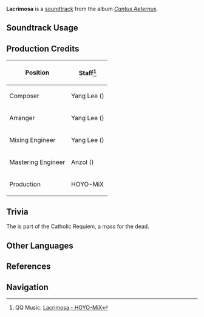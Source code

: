 {{Soundtrack Infobox
|image          = Cantus Aeternus.png
|album          = Cantus Aeternus
|disc           = 2
|number         = 35
|featured       =
|featured2      =
|featured3      =
|featured_disc  =
|featured_disc2 =
|featured_disc3 =
|youtube_id     = gf1IxOi2DeY
|spotify_id     = 7dR28bLDwwdgGeRs4ldfAA
|previous       = Confutatis
|next           = Requiem Resonantia
}}
'''Lacrimosa''' is a [[soundtrack]] from the album ''[[Cantus Aeternus]]''.

==Soundtrack Usage==
{{Soundtrack Usage
|location          = 
|quest             = 
|domain            = 
|eventgameplay     = 
|special_displayed = Ancient Autoharmonic Music Box//Lacrimosa
|special           = 
|teapot            = 
|mediaoriginal     =
}}
<!--
==Other Arrangements==
{{Files by Category Gallery|Media Using an Unreleased Arrangement of {{subst:#titleparts:{{subst:PAGENAME}}}} Soundtrack}}
-->
==Production Credits==
{| class="wikitable sortable"
|-
! Position
! Staff<ref>QQ Music: [https://y.qq.com/n/ryqq/songDetail/0028bmEC4ChCNR {{zh|垂泪之时}} Lacrimosa - HOYO-MiX]</ref>
|-
! Composer
| Yang Lee ({{zh|李洋}})
|-
! Arranger
| Yang Lee ({{zh|李洋}})
|-
! Mixing Engineer
| Yang Lee ({{zh|李洋}})
|-
! Mastering Engineer
| Anzol ({{zh|鸦雀有声}})
|-
! Production
| HOYO-MiX
|}

==Trivia==
The {{w|Lacrimosa}} is part of the Catholic Requiem, a mass for the dead.

==Other Languages==
{{Other Languages
|en       = Lacrimosa
|en_lang  = la
|en_tl    = Weeping
|zhs      = 垂泪之时
|zhs_rm   = 
|zht      = 垂淚之時
|zht_rm   = 
|zh_tl    = 
|ja       = ラクリモーサ
|ja_rm    = 
|ja_tl    = 
|ko       = 눈물의 날
|ko_tl    = 
|es       = El plañido
|es_tl    = The Wailing
|fr       = Lacrimosa
|ru       = Время слёз
|ru_tl    = 
|th       = ห้วงหยาดน้ำตา
|th_rm    = 
|th_tl    = 
|vi       = Thời Khắc Rơi Lệ
|vi_tl    = 
|de       = Lacrimosa
|id       = Lacrimosa
|pt       = Lacrimosa
|tr       = Lacrimosa
|it       = Lacrimosa
}}

==References==
{{Reflist}}

==Navigation==
{{Soundtrack Navbox|Cantus Aeternus}}